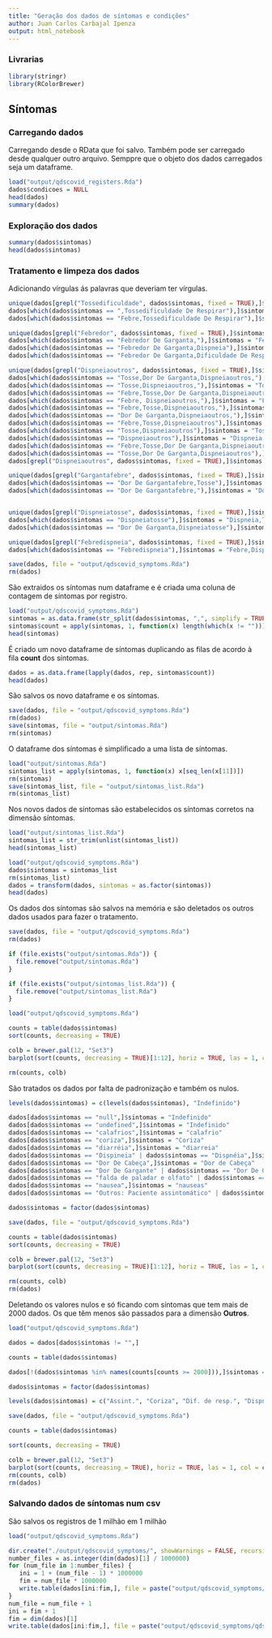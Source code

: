 ```yaml
---
title: "Geração dos dados de síntomas e condições"
author: Juan Carlos Carbajal Ipenza
output: html_notebook
---
```


### Livrarias

```r
library(stringr)
library(RColorBrewer)
```

## Síntomas

### Carregando dados

Carregando desde o RData que foi salvo. Também pode ser carregado desde qualquer outro arquivo. Semppre que o objeto dos dados carregados seja um dataframe.

```r
load("output/qdscovid_registers.Rda")
dados$condicoes = NULL
head(dados)
summary(dados)
```

### Exploração dos dados

```r
summary(dados$sintomas)
head(dados$sintomas)
```

### Tratamento e limpeza dos dados

Adicionando vírgulas ás palavras que deveriam ter vírgulas.

```r
unique(dados[grepl("Tossedificuldade", dados$sintomas, fixed = TRUE),]$sintomas)
dados[which(dados$sintomas == ",Tossedificuldade De Respirar"),]$sintomas = "Tosse,Dificuldade De Respirar"
dados[which(dados$sintomas == "Febre,Tossedificuldade De Respirar"),]$sintomas = "Febre,Tosse,Dificuldade De Respirar"

unique(dados[grepl("Febredor", dados$sintomas, fixed = TRUE),]$sintomas)
dados[which(dados$sintomas == "Febredor De Garganta,"),]$sintomas = "Febre,Dor de Garganta"
dados[which(dados$sintomas == "Febredor De Garganta,Dispneia"),]$sintomas = "Febre,Dor de Garganta,Dispneia"
dados[which(dados$sintomas == "Febredor De Garganta,Dificuldade De Respirar"),]$sintomas = "Febre,Dor de Garganta,Dificuldade De Respirar"

unique(dados[grepl("Dispneiaoutros", dados$sintomas, fixed = TRUE),]$sintomas)
dados[which(dados$sintomas == "Tosse,Dor De Garganta,Dispneiaoutros,"),]$sintomas = "Tosse,Dor De Garganta,Dispneia,Outros"
dados[which(dados$sintomas == "Tosse,Dispneiaoutros,"),]$sintomas = "Tosse,Dispneia,Outros"
dados[which(dados$sintomas == "Febre,Tosse,Dor De Garganta,Dispneiaoutros,"),]$sintomas = "Febre,Tosse,Dor De Garganta,Dispneia,Outros"
dados[which(dados$sintomas == "Febre, Dispneiaoutros,"),]$sintomas = "Febre,Dispneia,Outros"
dados[which(dados$sintomas == "Febre,Tosse,Dispneiaoutros,"),]$sintomas = "Febre,Tosse,Dispneia,Outros"
dados[which(dados$sintomas == "Dor De Garganta,Dispneiaoutros,"),]$sintomas = "Dor De Garganta,Dispneia,Outros"
dados[which(dados$sintomas == "Febre,Tosse,Dispneiaoutros"),]$sintomas = "Febre,Tosse,Dispneia,Outros"
dados[which(dados$sintomas == "Tosse,Dispneiaoutros"),]$sintomas = "Tosse,Dispneia,outros"
dados[which(dados$sintomas == "Dispneiaoutros"),]$sintomas = "Dispneia,Outros" 
dados[which(dados$sintomas == "Febre,Tosse,Dor De Garganta,Dispneiaoutros"),]$sintomas = "Febre,Tosse,Dor De Garganta,Dispneia,Outros"
dados[which(dados$sintomas == "Tosse,Dor De Garganta,Dispneiaoutros"),]$sintomas = "Tosse,Dor De Garganta,Dispneia,Outros"
dados[grepl("Dispneiaoutros", dados$sintomas, fixed = TRUE),]$sintomas = "Dispneia,Outros" 

unique(dados[grepl("Gargantafebre", dados$sintomas, fixed = TRUE),]$sintomas)
dados[which(dados$sintomas == "Dor De Gargantafebre,Tosse"),]$sintomas = "Dor De Garganta,Febre,Tosse"
dados[which(dados$sintomas == "Dor De Gargantafebre,"),]$sintomas = "Dor De Garganta,Febre"   


unique(dados[grepl("Dispneiatosse", dados$sintomas, fixed = TRUE),]$sintomas)
dados[which(dados$sintomas == "Dispneiatosse"),]$sintomas = "Dispneia,Tosse"
dados[which(dados$sintomas == "Dor De Garganta,Dispneiatosse"),]$sintomas = "Dor De Garganta,Dispneia,Tosse"

unique(dados[grepl("Febredispneia", dados$sintomas, fixed = TRUE),]$sintomas)
dados[which(dados$sintomas == "Febredispneia"),]$sintomas = "Febre,Dispneia"

save(dados, file = "output/qdscovid_symptoms.Rda")
rm(dados)
```

São extraidos os síntomas num dataframe e é criada uma coluna de contagem de síntomas por registro.

```r
load("output/qdscovid_symptoms.Rda")
sintomas = as.data.frame(str_split(dados$sintomas, ",", simplify = TRUE), stringsAsFactors = TRUE)
sintomas$count = apply(sintomas, 1, function(x) length(which(x != "")))
head(sintomas)
```

É criado um novo dataframe de síntomas duplicando as filas de acordo à fila **count** dos síntomas.

```r
dados = as.data.frame(lapply(dados, rep, sintomas$count))
head(dados)
```

São salvos os novo dataframe e os síntomas.

```r
save(dados, file = "output/qdscovid_symptoms.Rda")
rm(dados)
save(sintomas, file = "output/sintomas.Rda")
rm(sintomas)
```

O dataframe dos síntomas é simplificado a uma lista de síntomas.

```r
load("output/sintomas.Rda")
sintomas_list = apply(sintomas, 1, function(x) x[seq_len(x[11])])
rm(sintomas)
save(sintomas_list, file = "output/sintomas_list.Rda")
rm(sintomas_list)
```

Nos novos dados de síntomas são estabelecidos os síntomas corretos na dimensão síntomas.

```r
load("output/sintomas_list.Rda")
sintomas_list = str_trim(unlist(sintomas_list))
head(sintomas_list)
```

```r
load("output/qdscovid_symptoms.Rda")
dados$sintomas = sintomas_list
rm(sintomas_list)
dados = transform(dados, sintomas = as.factor(sintomas))
head(dados)
```

Os dados dos síntomas são salvos na memória e são deletados os outros dados usados para fazer o tratamento.

```r
save(dados, file = "output/qdscovid_symptoms.Rda")
rm(dados)

if (file.exists("output/sintomas.Rda")) {
  file.remove("output/sintomas.Rda")
}

if (file.exists("output/sintomas_list.Rda")) {
  file.remove("output/sintomas_list.Rda")
}
```

```r
load("output/qdscovid_symptoms.Rda")

counts = table(dados$sintomas)
sort(counts, decreasing = TRUE)

colb = brewer.pal(12, "Set3")
barplot(sort(counts, decreasing = TRUE)[1:12], horiz = TRUE, las = 1, col = colb, cex.names = 0.7, cex.axis = 0.7)

rm(counts, colb)
```

São tratados os dados por falta de padronização e também os nulos.

```r
levels(dados$sintomas) = c(levels(dados$sintomas), "Indefinido")

dados[dados$sintomas == "null",]$sintomas = "Indefinido"
dados[dados$sintomas == "undefined",]$sintomas = "Indefinido"
dados[dados$sintomas == "calafrios",]$sintomas = "calafrio"
dados[dados$sintomas == "coriza",]$sintomas = "Coriza"
dados[dados$sintomas == "diarréia",]$sintomas = "diarreia"
dados[dados$sintomas == "Dispineia" | dados$sintomas == "Dispnéia",]$sintomas = "Dispneia"
dados[dados$sintomas == "Dor De Cabeça",]$sintomas = "Dor de Cabeça"
dados[dados$sintomas == "Dor De Gargante" | dados$sintomas == "Dor De Garganta",]$sintomas = "Dor de Garganta"
dados[dados$sintomas == "falda de paladar e olfato" | dados$sintomas == "falta de olfato e paladar",]$sintomas = "falta de paladar e olfato"
dados[dados$sintomas == "nausea",]$sintomas = "nauseas"
dados[dados$sintomas == "Outros: Paciente assintomático" | dados$sintomas == "Paciente assintomático",]$sintomas = "Assintomático"

dados$sintomas = factor(dados$sintomas)

save(dados, file = "output/qdscovid_symptoms.Rda")

counts = table(dados$sintomas)
sort(counts, decreasing = TRUE)

colb = brewer.pal(12, "Set3")
barplot(sort(counts, decreasing = TRUE)[1:12], horiz = TRUE, las = 1, col = colb, cex.names = 0.7, cex.axis = 0.7)

rm(counts, colb)
rm(dados)
```

Deletando os valores nulos e só ficando com síntomas que tem mais de 2000 dados. Os que têm menos são passados para a dimensão **Outros**.

```r
load("output/qdscovid_symptoms.Rda")

dados = dados[dados$sintomas != "",]

counts = table(dados$sintomas)

dados[!(dados$sintomas %in% names(counts[counts >= 2000])),]$sintomas = "Outros"

dados$sintomas = factor(dados$sintomas)

levels(dados$sintomas) = c("Assint.", "Coriza", "Dif. de resp.", "Dispneia", "Dist. Gusta.", "Dist. Olfa.", "Dor de cab.", "Dor de Garg.", "Febre", "Outros", "Tosse", "Indefinido")

save(dados, file = "output/qdscovid_symptoms.Rda")

counts = table(dados$sintomas)

sort(counts, decreasing = TRUE)

colb = brewer.pal(12, "Set3")
barplot(sort(counts, decreasing = TRUE), horiz = TRUE, las = 1, col = colb, cex.names = 0.5, cex.axis = 0.5) 
rm(counts, colb)
rm(dados)
```

### Salvando dados de síntomas num csv

São salvos os registros de 1 milhão em 1 milhão 

```r
load("output/qdscovid_symptoms.Rda")

dir.create("./output/qdscovid_symptoms/", showWarnings = FALSE, recursive = TRUE)
number_files = as.integer(dim(dados)[1] / 1000000)
for (num_file in 1:number_files) {
   ini = 1 + (num_file - 1) * 1000000
   fim = num_file * 1000000
   write.table(dados[ini:fim,], file = paste("output/qdscovid_symptoms/qdscovid_symptoms_", num_file, ".csv", sep = ""), quote = FALSE, row.names = FALSE, sep = ";", eol = "\n")
}
num_file = num_file + 1
ini = fim + 1
fim = dim(dados)[1]
write.table(dados[ini:fim,], file = paste("output/qdscovid_symptoms/qdscovid_symptoms_", num_file, ".csv", sep = ""), quote = FALSE, row.names = FALSE, sep = ";", eol = "\n")
```








